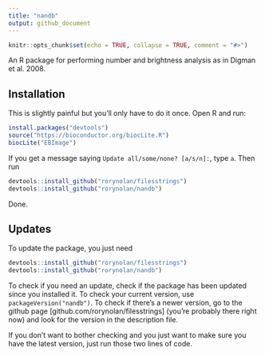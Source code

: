 ```yaml
---
title: "nandb"
output: github_document
---
```


```r
knitr::opts_chunk$set(echo = TRUE, collapse = TRUE, comment = "#>")
```

An R package for performing number and brightness analysis as in Digman et al. 2008.

## Installation

This is slightly painful but you'll only have to do it once. Open R and run:

```r
install.packages("devtools")
source("https://bioconductor.org/biocLite.R")
biocLite("EBImage")
```
If you get a message saying `Update all/some/none? [a/s/n]:`, type `a`. 
Then run
```r
devtools::install_github("rorynolan/filesstrings")
devtools::install_github("rorynolan/nandb")
```
Done.

## Updates

To update the package, you just need
```r
devtools::install_github("rorynolan/filesstrings")
devtools::install_github("rorynolan/nandb")
```
To check if you need an update, check if the package has been updated since you installed it. To check your current version, use `packageVersion("nandb")`. To check if there's a newer version, go to the github page [github.com/rorynolan/filesstrings] (you're probably there right now) and look for the version in the description file.

If you don't want to bother checking and you just want to make sure you have the latest version, just run those two lines of code.
